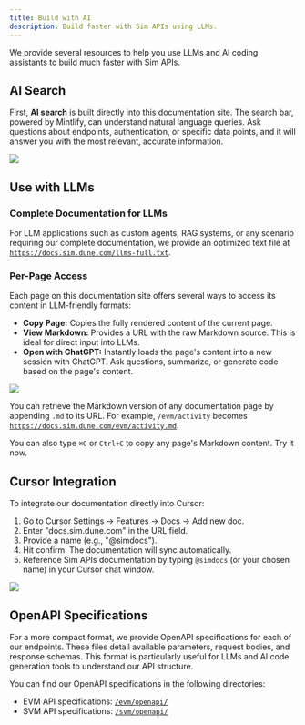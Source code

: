 ```yaml
---
title: Build with AI
description: Build faster with Sim APIs using LLMs. 
---
```


We provide several resources to help you use LLMs and AI coding assistants to build much faster with Sim APIs.

## AI Search

First, **AI search** is built directly into this documentation site.
The search bar, powered by Mintlify, can understand natural language queries.
Ask questions about endpoints, authentication, or specific data points, and it will answer you with the most relevant, accurate information.

<Frame caption="Type ⌘K or click the search bar to access AI search">
    <img src="/images/mintlify-search.png" />
</Frame>

## Use with LLMs

### Complete Documentation for LLMs

For LLM applications such as custom agents, RAG systems, or any scenario requiring our complete documentation, we provide an optimized text file at [`https://docs.sim.dune.com/llms-full.txt`](https://docs.sim.dune.com/llms-full.txt).

### Per-Page Access

Each page on this documentation site offers several ways to access its content in LLM-friendly formats:

- **Copy Page:** Copies the fully rendered content of the current page.
- **View Markdown:** Provides a URL with the raw Markdown source. This is ideal for direct input into LLMs.
- **Open with ChatGPT:** Instantly loads the page's content into a new session with ChatGPT. Ask questions, summarize, or generate code based on the page's content.

<Frame caption="Copy the page, view raw markdown, or open with ChatGPT">
    <img src="/images/mintlify-open-with-chatgpt.png" />
</Frame>

You can retrieve the Markdown version of any documentation page by appending `.md` to its URL. For example, `/evm/activity` becomes [`https://docs.sim.dune.com/evm/activity.md`](https://docs.sim.dune.com/evm/activity.md).

You can also type `⌘C` or `Ctrl+C` to copy any page's Markdown content.
Try it now.

## Cursor Integration

To integrate our documentation directly into Cursor:

1. Go to Cursor Settings -> Features -> Docs -> Add new doc.
2. Enter "docs.sim.dune.com" in the URL field.
3. Provide a name (e.g., "@simdocs").
4. Hit confirm. The documentation will sync automatically.
5. Reference Sim APIs documentation by typing `@simdocs` (or your chosen name) in your Cursor chat window.

<Frame caption="Add our docs to Cursor to use it in your chats">
    <img src="/images/cursor-add-docs.png" />
</Frame>

## OpenAPI Specifications

For a more compact format, we provide OpenAPI specifications for each of our endpoints. These files detail available parameters, request bodies, and response schemas. This format is particularly useful for LLMs and AI code generation tools to understand our API structure.

You can find our OpenAPI specifications in the following directories:
- EVM API specifications: [`/evm/openapi/`](https://github.com/duneanalytics/sim-docs/tree/main/evm/openapi)
- SVM API specifications: [`/svm/openapi/`](https://github.com/duneanalytics/sim-docs/tree/main/svm/openapi)
